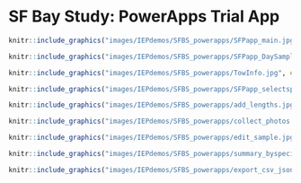# SF Bay Study: PowerApps Trial App   {#powdem}



```r
knitr::include_graphics("images/IEPdemos/SFBS_powerapps/SFPapp_main.jpg", error = FALSE)
```

```r
knitr::include_graphics("images/IEPdemos/SFBS_powerapps/SFPapp_DaySample.jpg", error = FALSE)
```

```r
knitr::include_graphics("images/IEPdemos/SFBS_powerapps/TowInfo.jpg", error = FALSE)
```


```r
knitr::include_graphics("images/IEPdemos/SFBS_powerapps/SFPapp_selectspp.jpg", error = FALSE)
```






```r
knitr::include_graphics("images/IEPdemos/SFBS_powerapps/add_lengths.jpg", error = FALSE)
```





```r
knitr::include_graphics("images/IEPdemos/SFBS_powerapps/collect_photos.jpg", error = FALSE)
```



```r
knitr::include_graphics("images/IEPdemos/SFBS_powerapps/edit_sample.jpg", error = FALSE)
```




```r
knitr::include_graphics("images/IEPdemos/SFBS_powerapps/summary_byspecies.jpg", error = FALSE)
```




```r
knitr::include_graphics("images/IEPdemos/SFBS_powerapps/export_csv_json.jpg", error = FALSE)
```



